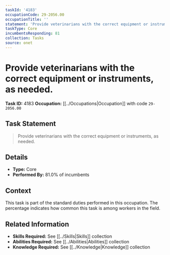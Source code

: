 ```yaml
---
taskId: '4183'
occupationCode: 29-2056.00
occupationTitle: ''
statement: 'Provide veterinarians with the correct equipment or instruments, as needed.'
taskType: Core
incumbentsResponding: 81
collection: Tasks
source: onet
---
```

# Provide veterinarians with the correct equipment or instruments, as needed.

**Task ID:** 4183
**Occupation:** [[../Occupations|Occupation]] with code `29-2056.00`

## Task Statement

> Provide veterinarians with the correct equipment or instruments, as needed.

## Details

- **Type:** Core
- **Performed By:** 81.0% of incumbents

## Context

This task is part of the standard duties performed in this occupation. The percentage indicates how common this task is among workers in the field.

## Related Information

- **Skills Required:** See [[../Skills|Skills]] collection
- **Abilities Required:** See [[../Abilities|Abilities]] collection
- **Knowledge Required:** See [[../Knowledge|Knowledge]] collection
